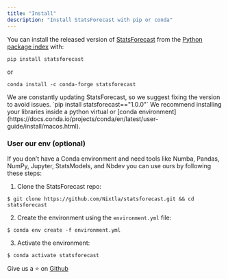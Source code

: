 ```yaml
---
title: "Install"
description: "Install StatsForecast with pip or conda"
---
```


You can install the released version of [StatsForecast](https://nixtla.github.io/statsforecast/core.html#statsforecast) from the [Python package index](https://pypi.org/) with:

```
pip install statsforecast
```

or

```
conda install -c conda-forge statsforecast
```

<Warning>
  We are constantly updating StatsForecast, so we suggest fixing the version to
  avoid issues. `pip install statsforecast=="1.0.0"`
</Warning>

<Tip>
  We recommend installing your libraries inside a python virtual or [conda
  environment](https://docs.conda.io/projects/conda/en/latest/user-guide/install/macos.html).
</Tip>

### User our env (optional)

If you don’t have a Conda environment and need tools like Numba, Pandas, NumPy, Jupyter, StatsModels, and Nbdev you can use ours by following these steps:

1. Clone the StatsForecast repo:

```
$ git clone https://github.com/Nixtla/statsforecast.git && cd statsforecast
```

2. Create the environment using the `environment.yml` file:

```
$ conda env create -f environment.yml
```

3. Activate the environment:

```
$ conda activate statsforecast
```

Give us a ⭐ on [Github](https://github.com/nixtla/statsforecast)

